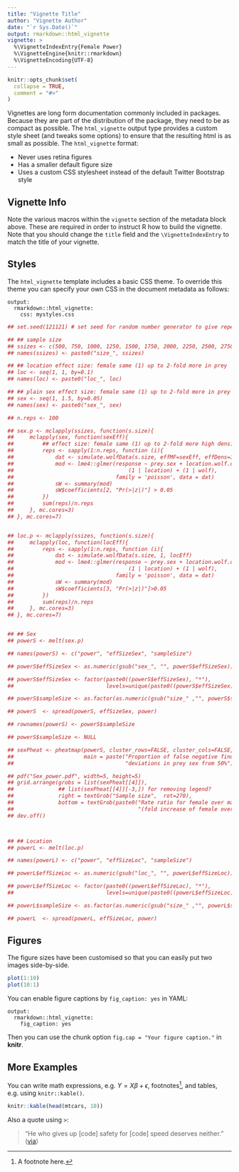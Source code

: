 ```yaml
---
title: "Vignette Title"
author: "Vignette Author"
date: "`r Sys.Date()`"
output: rmarkdown::html_vignette
vignette: >
  %\VignetteIndexEntry{Female Power}
  %\VignetteEngine{knitr::rmarkdown}
  %\VignetteEncoding{UTF-8}
---
```


```r
knitr::opts_chunk$set(
  collapse = TRUE,
  comment = "#>"
)
```

Vignettes are long form documentation commonly included in packages. Because they are part of the distribution of the package, they need to be as compact as possible. The `html_vignette` output type provides a custom style sheet (and tweaks some options) to ensure that the resulting html is as small as possible. The `html_vignette` format:

- Never uses retina figures
- Has a smaller default figure size
- Uses a custom CSS stylesheet instead of the default Twitter Bootstrap style

## Vignette Info

Note the various macros within the `vignette` section of the metadata block above. These are required in order to instruct R how to build the vignette. Note that you should change the `title` field and the `\VignetteIndexEntry` to match the title of your vignette.

## Styles

The `html_vignette` template includes a basic CSS theme. To override this theme you can specify your own CSS in the document metadata as follows:

    output: 
      rmarkdown::html_vignette:
        css: mystyles.css


```r
## set.seed(121121) # set seed for random number generator to give repeatable results

## ## sample size
## ssizes <- c(500, 750, 1000, 1250, 1500, 1750, 2000, 2250, 2500, 2750, 3000)
## names(ssizes) <- paste0("size_", ssizes)

## ## location effect size: female same (1) up to 2-fold more in prey 
## loc <- seq(1, 1, by=0.1)
## names(loc) <- paste0("loc_", loc)

## ## plain sex effect size: female same (1) up to 2-fold more in prey 
## sex <- seq(1, 1.5, by=0.05)
## names(sex) <- paste0("sex_", sex)

## n.reps <- 100

## sex.p <- mclapply(ssizes, function(s.size){
##     mclapply(sex, function(sexEff){
##         ## effect size: female same (1) up to 2-fold more high density
##         reps <- sapply(1:n.reps, function (i){
##             dat <- simulate.wolfData(s.size, effMF=sexEff, effDens=1)
##             mod <- lme4::glmer(response ~ prey.sex + location.wolf.density +
##                                    (1 | location) + (1 | wolf), 
##                                family = 'poisson', data = dat)
##             sW <- summary(mod)
##             sW$coefficients[2, "Pr(>|z|)"] > 0.05
##         })
##         sum(reps)/n.reps
##     }, mc.cores=3)
## }, mc.cores=7)


## loc.p <- mclapply(ssizes, function(s.size){
##     mclapply(loc, function(locEff){
##         reps <- sapply(1:n.reps, function (i){
##             dat <- simulate.wolfData(s.size, 1, locEff)
##             mod <- lme4::glmer(response ~ prey.sex + location.wolf.density +
##                                    (1 | location) + (1 | wolf), 
##                                family = 'poisson', data = dat)
##             sW <- summary(mod)
##             sW$coefficients[3, "Pr(>|z|)"]>0.05
##         })
##         sum(reps)/n.reps
##     }, mc.cores=3)
## }, mc.cores=7)


## ## Sex
## powerS <- melt(sex.p)

## names(powerS) <- c("power", "effSizeSex", "sampleSize")

## powerS$effSizeSex <- as.numeric(gsub("sex_", "", powerS$effSizeSex))

## powerS$effSizeSex <- factor(paste0((powerS$effSizeSex), "*"),
##                             levels=unique(paste0((powerS$effSizeSex), "*")))

## powerS$sampleSize <- as.factor(as.numeric(gsub("size_" ,"", powerS$sampleSize)))

## powerS  <- spread(powerS, effSizeSex, power)

## rownames(powerS) <- powerS$sampleSize

## powerS$sampleSize <- NULL

## sexPheat <- pheatmap(powerS, cluster_rows=FALSE, cluster_cols=FALSE,
##                      main = paste("Proportion of false negative findings for\n",
##                                   "deviations in prey sex from 50%"))

## pdf("Sex_power.pdf", width=5, height=5)
## grid.arrange(grobs = list(sexPheat[[4]]),
##              ## list(sexPheat[[4]][-3,]) for removing legend?
##              right = textGrob("Sample size",  rot=270),
##              bottom = textGrob(paste0("Rate ratio for female over male prey\n", 
##                                       "(fold increase of female over male)")))
## dev.off()



## ## Location
## powerL <- melt(loc.p)

## names(powerL) <- c("power", "effSizeLoc", "sampleSize")

## powerL$effSizeLoc <- as.numeric(gsub("loc_", "", powerL$effSizeLoc))

## powerL$effSizeLoc <- factor(paste0((powerL$effSizeLoc), "*"),
##                             levels=unique(paste0((powerL$effSizeLoc), "*")))

## powerL$sampleSize <- as.factor(as.numeric(gsub("size_" ,"", powerL$sampleSize)))

## powerL  <- spread(powerL, effSizeLoc, power)

```


## Figures

The figure sizes have been customised so that you can easily put two images side-by-side. 

```r
plot(1:10)
plot(10:1)
```

You can enable figure captions by `fig_caption: yes` in YAML:

    output:
      rmarkdown::html_vignette:
        fig_caption: yes

Then you can use the chunk option `fig.cap = "Your figure caption."` in **knitr**.

## More Examples

You can write math expressions, e.g. $Y = X\beta + \epsilon$, footnotes^[A footnote here.], and tables, e.g. using `knitr::kable()`.

```r
knitr::kable(head(mtcars, 10))
```

Also a quote using `>`:

> "He who gives up [code] safety for [code] speed deserves neither."
([via](https://twitter.com/hadleywickham/status/504368538874703872))
